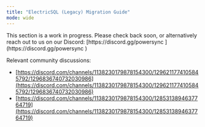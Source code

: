 ```yaml
---
title: "ElectricSQL (Legacy) Migration Guide"
mode: wide
---
```


<Info>
  This section is a work in progress. Please check back soon, or alternatively reach out to us on our Discord: [https://discord.gg/powersync ](https://discord.gg/powersync )
</Info>

Relevant community discussions:

* [https://discord.com/channels/1138230179878154300/1296211774105845792/1296836740732030986](https://discord.com/channels/1138230179878154300/1296211774105845792/1296836740732030986)
* [https://discord.com/channels/1138230179878154300/1285313894637764719](https://discord.com/channels/1138230179878154300/1285313894637764719)